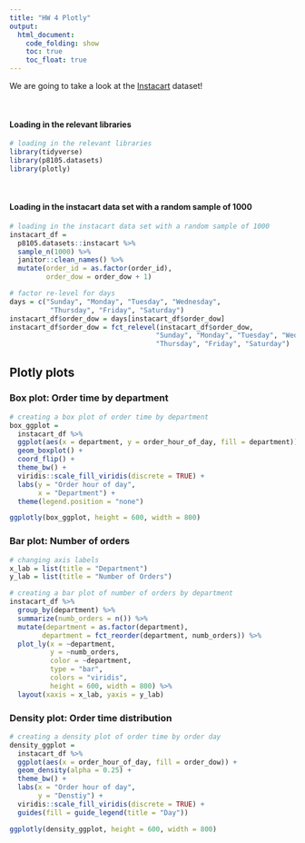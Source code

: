 ```yaml
---
title: "HW 4 Plotly"
output: 
  html_document:
    code_folding: show
    toc: true
    toc_float: true
---
```


We are going to take a look at the [Instacart](https://www.instacart.com/datasets/grocery-shopping-2017) dataset!

<br> 


#### Loading in the relevant libraries
```r
# loading in the relevant libraries
library(tidyverse)
library(p8105.datasets)
library(plotly)
```

<br>

#### Loading in the instacart data set with a random sample of 1000
```r
# loading in the instacart data set with a random sample of 1000
instacart_df =
  p8105.datasets::instacart %>% 
  sample_n(1000) %>% 
  janitor::clean_names() %>% 
  mutate(order_id = as.factor(order_id), 
         order_dow = order_dow + 1)

# factor re-level for days
days = c("Sunday", "Monday", "Tuesday", "Wednesday",
          "Thursday", "Friday", "Saturday")
instacart_df$order_dow = days[instacart_df$order_dow]
instacart_df$order_dow = fct_relevel(instacart_df$order_dow,
                                    "Sunday", "Monday", "Tuesday", "Wednesday",
                                    "Thursday", "Friday", "Saturday")
```

## Plotly plots

### Box plot: Order time by department

```r
# creating a box plot of order time by department
box_ggplot =
  instacart_df %>%  
  ggplot(aes(x = department, y = order_hour_of_day, fill = department)) + 
  geom_boxplot() + 
  coord_flip() +
  theme_bw() + 
  viridis::scale_fill_viridis(discrete = TRUE) + 
  labs(y = "Order hour of day",
       x = "Department") + 
  theme(legend.position = "none")

ggplotly(box_ggplot, height = 600, width = 800)
```

### Bar plot: Number of orders

```r
# changing axis labels
x_lab = list(title = "Department")
y_lab = list(title = "Number of Orders")

# creating a bar plot of number of orders by department
instacart_df %>% 
  group_by(department) %>% 
  summarize(numb_orders = n()) %>% 
  mutate(department = as.factor(department), 
        department = fct_reorder(department, numb_orders)) %>% 
  plot_ly(x = ~department, 
          y = ~numb_orders, 
          color = ~department, 
          type = "bar", 
          colors = "viridis", 
          height = 600, width = 800) %>% 
  layout(xaxis = x_lab, yaxis = y_lab)
```

### Density plot: Order time distribution

```r
# creating a density plot of order time by order day
density_ggplot =
  instacart_df %>%
  ggplot(aes(x = order_hour_of_day, fill = order_dow)) +
  geom_density(alpha = 0.25) +
  theme_bw() +
  labs(x = "Order hour of day", 
       y = "Denstiy") + 
  viridis::scale_fill_viridis(discrete = TRUE) + 
  guides(fill = guide_legend(title = "Day"))

ggplotly(density_ggplot, height = 600, width = 800)
```
